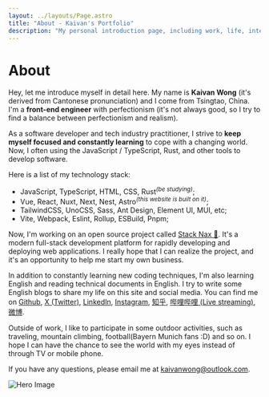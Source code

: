 ```yaml
---
layout: ../layouts/Page.astro
title: "About - Kaivan's Portfolio"
description: "My personal introduction page, including work, life, interests and hobbies."
---
```



# About

Hey, let me introduce myself in detail here. My name is <b>Kaivan Wong</b> (it's derived from Cantonese pronunciation) and I come from Tsingtao, China. I'm a <b>front-end engineer</b> with perfectionism (it's not always good, so I try to find a balance between perfectionism and realism).

As a software developer and tech industry practitioner, I strive to <b>keep myself focused and constantly learning</b> to cope with a changing world. Now, I often using the JavaScript / TypeScript, Rust, and other tools to develop software. 

Here is a list of my technology stack:

- JavaScript, TypeScript, HTML, CSS, Rust<i class="text-black/75 dark:text-white/70"><sup>(be studying)</sup></i>;
- Vue, React, Nuxt, Next, Nest, Astro<i  class="text-black/75 dark:text-white/70"><sup>(this website is built on it)</sup></i>;
- TailwindCSS, UnoCSS, Sass, Ant Design, Element UI, MUI, etc;
- Vite, Webpack, Eslint, Rollup, ESBuild, Pnpm;

Now, I'm working on an open source project called <a target="_blank"  href="https://stacknax.com">Stack Nax 💚</a>. It's a modern full-stack development platform for rapidly developing and deploying web applications. I really hope that I can realize the project, and it's an opportunity to help me start my own business.

In addition to constantly learning new coding techniques, I'm also learning English and reading technical documents in English. I try to write some English blogs to share my life on this site and social media. You can find me on <a target="_blank" href={SOCIAL_MEDIA_LINKS.GITHUB}>Github</a>, <a target="_blank" href="https://twitter.com/kaivanwong">X (Twitter)</a>, <a target="_blank" href="">LinkedIn</a>, <a target="_blank" href="https://www.instagram.com/hikaivanwong">Instagram</a>, <a target="_blank" href="https://www.zhihu.com/people/kaivanwong">知乎</a>, <a target="_blank" href="https://space.bilibili.com/190014206">哔哩哔哩 (Live streaming)</a>, <a target="_blank" href="https://weibo.com/u/5605059021">微博</a>.

Outside of work, I like to participate in some outdoor activities, such as traveling, mountain climbing, football(Bayern Munich fans :D) and so on. I hope I can have the chance to see the world with my eyes instead of through TV or mobile phone.

If you have any questions, please email me at <a href="mailto:kaivanwong@outlook.com">kaivanwong@outlook.com</a>.

![Hero Image](../../public/hero.jpg)
